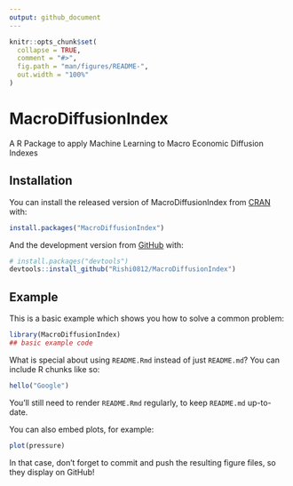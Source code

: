 ```yaml
---
output: github_document
---
```


<!-- README.md is generated from README.Rmd. Please edit that file -->

```r
knitr::opts_chunk$set(
  collapse = TRUE,
  comment = "#>",
  fig.path = "man/figures/README-",
  out.width = "100%"
)
```

# MacroDiffusionIndex

<!-- badges: start -->
<!-- badges: end -->

A R Package to apply Machine Learning to Macro Economic Diffusion Indexes

## Installation

You can install the released version of MacroDiffusionIndex from [CRAN](https://CRAN.R-project.org) with:

``` r
install.packages("MacroDiffusionIndex")
```

And the development version from [GitHub](https://github.com/Rishi0812/MacroDiffusionIndex) with:

``` r
# install.packages("devtools")
devtools::install_github("Rishi0812/MacroDiffusionIndex")
```
## Example

This is a basic example which shows you how to solve a common problem:

```r
library(MacroDiffusionIndex)
## basic example code
```

What is special about using `README.Rmd` instead of just `README.md`? You can include R chunks like so:

```r
hello("Google")
```

You'll still need to render `README.Rmd` regularly, to keep `README.md` up-to-date.

You can also embed plots, for example:

```r
plot(pressure)
```

In that case, don't forget to commit and push the resulting figure files, so they display on GitHub!
